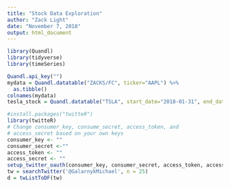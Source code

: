 ```yaml
---
title: "Stock Data Exploration"
author: "Zack Light"
date: "November 7, 2018"
output: html_document
---
```


```r
library(Quandl)
library(tidyverse)
library(timeSeries)
```

```r
Quandl.api_key("")
mydata = Quandl.datatable("ZACKS/FC", ticker="AAPL") %>% 
  as.tibble()
colnames(mydata)
tesla_stock = Quandl.datatable("TSLA", start_date="2018-01-31", end_date="2018-11-05")
```

```r
#install.packages("twitteR")
library(twitteR) 
# Change consumer_key, consume_secret, access_token, and 
# access_secret based on your own keys
consumer_key <- ""
consumer_secret <-""
access_token <- ""
access_secret <- ""
setup_twitter_oauth(consumer_key, consumer_secret, access_token, access_secret)
tw = searchTwitter('@GalarnykMichael', n = 25)
d = twListToDF(tw)
```


